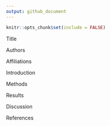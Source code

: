 ```yaml
---
output: github_document
---
```


```r
knitr::opts_chunk$set(include = FALSE)
```

Title

Authors

Affiliations

Introduction

Methods

Results

Discussion

References

## 
